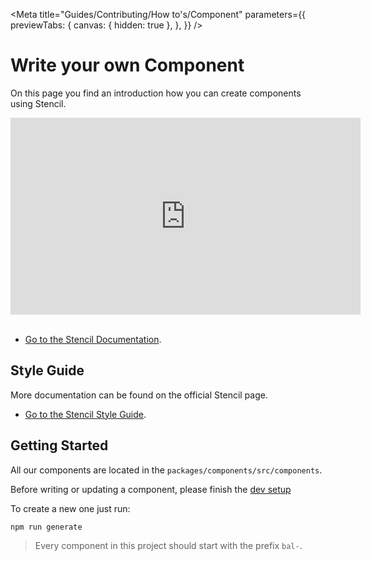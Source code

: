 
<Meta
  title="Guides/Contributing/How to's/Component"
  parameters={{
    previewTabs: {
      canvas: { hidden: true },
    },
  }}
/>

# Write your own Component

On this page you find an introduction how you can create components using Stencil.

<iframe
  width="560"
  height="315"
  src="https://www.youtube.com/embed/KzhBkegzjlg"
  title="YouTube video player"
  frameBorder="0"
  allow="accelerometer; autoplay; clipboard-write; encrypted-media; gyroscope; picture-in-picture"
  allowFullScreen
></iframe>
<br />
<br />

- [Go to the Stencil Documentation](https://stenciljs.com/docs/my-first-component).

## Style Guide

More documentation can be found on the official Stencil page.

- [Go to the Stencil Style Guide](https://stenciljs.com/docs/style-guide).

## Getting Started

All our components are located in the `packages/components/src/components`.

Before writing or updating a component, please finish the [dev setup](?path=/docs/development-contributing-dev-setup--page)

To create a new one just run:

```bash
npm run generate
```

> Every component in this project should start with the prefix `bal-`.

<bal-doc-github link="/stories/Guides/Contributing/how-to's/00-component.stories.mdx"></bal-doc-github>
